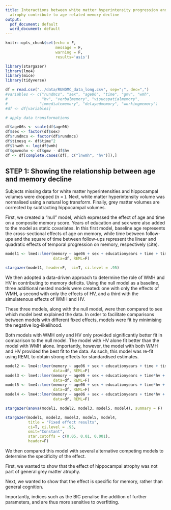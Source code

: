 ```yaml
---
title: Interactions between white matter hyperintensity progression and hippocampal
  atrophy contribute to age-related memory decline
output:
  pdf_document: default
  word_document: default
---
```


```r
knitr::opts_chunk$set(echo = F,
                      message = F,
                      warning = F,
                      results='asis')

library(stargazer)
library(lme4)
library(mice)
library(tidyverse)

df = read.csv("../data/RUNDMC_data_long.csv", sep=";", dec=",")
#variables <- c("rundmcs", "sex", "age06", "time", "gmv", "wmh", 
#               "hv", "verbalmemory", "visuospatialmemory", 
#              "immediatememory", "delayedmemory", "workingmemory")
#df <- df[variables]

# apply data transformations

df$age06s <- scale(df$age06)
df$sex <- factor(df$sex)
df$rundmcs <- factor(df$rundmcs)
df$timesq <- df$time^2
df$lnwmh <- log(df$wmh)
df$gmvnohv <- df$gmv - df$hv
df <- df[complete.cases(df[, c("lnwmh", "hv")]),]
```

## STEP 1: Showing the relationship between age and memory decline

Subjects missing data for white matter hyperintensities and hippocampal volumes were dropped (n = ). Next, white matter hyperintensity volume was normalised using a natural log transform. Finally, grey matter volumes are corrected by subtracting hippocampal volumes. 

First, we created a "null" model, which expressed the effect of age and time on a composite memory score. Years of education and sex were also added to the model as static covariates. In this first model, baseline age represents the cross-sectional effects of age on memory, while time between follow-ups and the square of time between follow-ups represent the linear and quadratic effects of temporal progression on memory, respectively (cite). 


```r
model1 <- lme4::lmer(memory ~ age06 + sex + educationyears + time + timesq + (1 + time|rundmcs),
                     data=df, REML=F)

stargazer(model1, header=F,  ci=T, ci.level = .95)

```


We then adopted a data-driven approach to determine the role of WMH and HV in contributing to memory deficits. Using the null model as a baseline, three additional nested models were created: one with only the effects of WMH, a second with only the effects of HV, and a third with the simulatenous effects of WMH and HV. 

These three models, along with the null model, were then compared to see which model best explained the data. In order to facilitate comparisons between models with different fixed effects, models were fit by minimising the negative log-likelihood. 

Both models with WMH only and HV only provided significantly better fit in comparison to the null model. The model with HV alone fit better than the model with WMH alone. Importantly, however, the model with both WMH and HV provided the best fit to the data. As such, this model was re-fit using REML to obtain strong effects for standardised estimates. 

```r
model2 <- lme4::lmer(memory ~ age06 + sex + educationyears + time + timesq*lnwmh + (1 + time|rundmcs), 
                     data=df, REML=F)
model3 <- lme4::lmer(memory ~ age06 + sex + educationyears + time*hv + timesq + (1 + time|rundmcs),
                     data=df, REML=F)
model5 <- lme4::lmer(memory ~ age06 + sex + educationyears + time*hv + timesq*lnwmh + (1 + time|rundmcs),
                     data=df, REML=F)
model4 <- lme4::lmer(memory ~ age06 + sex + educationyears + time*hv + timesq*lnwmh + hv*lnwmh  + (1 + time|rundmcs),
                     data=df, REML=F)

stargazer(anova(model1, model2, model3, model5, model4), summary = F)

stargazer(model1, model2, model3, model5, model4, 
          title = "Fixed effect results",
          ci=T, ci.level = .95, 
          omit="Constant",
          star.cutoffs = c(0.05, 0.01, 0.001),
          header=F)
```

We then compared this model with several alternative competing models to determine the specificity of the effect.

First, we wanted to show that the effect of hippocampal atrophy was not part of general grey matter atrophy.

Next, we wanted to show that the effect is specific for memory, rather than general cognition. 

Importantly, indices such as the BIC penalise the addition of further parameters, and are thus more sensitive to overfitting. 